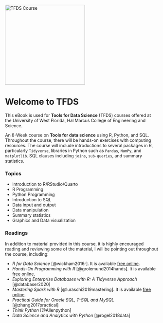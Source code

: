![](/logo.png){alt="TFDS Course" fig-alt="Tools For Data Science" fig-align="left" width="262"}

# Welcome to TFDS {.unnumbered}

This eBook is used for **Tools for Data Science** (TFDS) courses offered at the University of West Florida, Hal Marcus College of Engineering and Science.

An 8-Week course on **Tools for data science** using R, Python, and SQL. Throughout the course, there will be hands-on exercises with computing resources. The course will include introductions to several packages in R, particularly `Tidyverse`, libraries in Python such as `Pandas`, `NumPy`, and `matplotlib`. SQL clauses including `joins`, `sub-queries`, and summary statistics.

### Topics {.unnumbered}

-   Introduction to R/RStudio/Quarto
-   R Programming
-   Python Programming
-   Introduction to SQL
-   Data input and output
-   Data manipulation
-   Summary statistics
-   Graphics and Data visualization

### Readings {.unnumbered}

In addition to material provided in this course, it is highly encouraged reading and reviewing some of the material, I will be pointing out throughout the course, including:

-   *R for Data Science* [@wickham2016r]. It is available [free online](https://r4ds.had.co.nz/){target="_blank"}.
-   *Hands-On Programming with R* [@grolemund2014hands]. It is available [free online](https://rstudio-education.github.io/hopr/){target="_blank"}.
-   *Exploring Enterprise Databases with R: A Tidyverse Approach* [@databaser2020]
-   *Mastering Spark with R* [@luraschi2019mastering]. It is available [free online](https://therinspark.com/index.html){target="_blank"}.
-   *Practical Guide for Oracle SQL, T-SQL and MySQL* [@zhang2017practical]
-   *Think Python* [@Allenpython]
-   *Data Science and Analytics with Python* [@rogel2018data]
